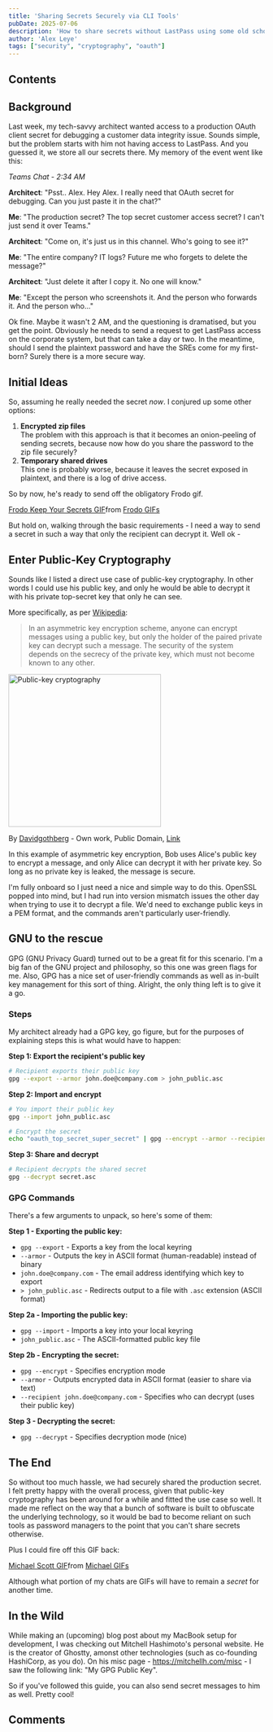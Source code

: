 ```yaml
---
title: 'Sharing Secrets Securely via CLI Tools'
pubDate: 2025-07-06
description: 'How to share secrets without LastPass using some old school cryptography.'
author: 'Alex Leye'
tags: ["security", "cryptography", "oauth"]
---
```

## Contents

## Background
Last week, my tech-savvy architect wanted access to a production OAuth client secret for debugging a customer data integrity issue. Sounds simple, but the problem starts with him not having access to LastPass. And you guessed it, we store all our secrets there. My memory of the event went like this:


_Teams Chat - 2:34 AM_

<div class="bg-gray-200 dark:bg-gray-800 p-4 rounded-lg m-4">

**Architect**: "Psst.. Alex. Hey Alex. I really need that OAuth secret for debugging. Can you just paste it in the chat?"

**Me**: "The production secret? The top secret customer access secret? I can't just send it over Teams."

**Architect**: "Come on, it's just us in this channel. Who's going to see it?"

**Me**: "The entire company? IT logs? Future me who forgets to delete the message?"

**Architect**: "Just delete it after I copy it. No one will know."

**Me**: "Except the person who screenshots it. And the person who forwards it. And the person who..."

</div>

Ok fine. Maybe it wasn't 2 AM, and the questioning is dramatised, but you get the point. Obviously he needs to send a request to get LastPass access on the corporate system, but that can take a day or two. In the meantime, should I send the plaintext password and have the SREs come for my first-born? Surely there is a more secure way.

## Initial Ideas

So, assuming he really needed the secret *now*. I conjured up some other options:

1. **Encrypted zip files**  
The problem with this approach is that it becomes an onion-peeling of sending secrets, because now how do you share the password to the zip file securely?
2. **Temporary shared drives**  
This one is probably worse, because it leaves the secret exposed in plaintext, and there is a log of drive access.

So by now, he's ready to send off the obligatory Frodo gif.

<div class="flex justify-center">
  <div class="tenor-gif-embed" data-postid="12907121" data-share-method="host" data-aspect-ratio="1.19205" data-width="300px"><a href="https://tenor.com/view/frodo-keep-your-secrets-alright-then-lotr-gif-12907121">Frodo Keep Your Secrets GIF</a>from <a href="https://tenor.com/search/frodo-gifs">Frodo GIFs</a></div>
</div>
<script type="text/javascript" async src="https://tenor.com/embed.js"></script>

But hold on, walking through the basic requirements - I need a way to send a secret in such a way that only the recipient can decrypt it. Well ok -

## Enter Public-Key Cryptography

Sounds like I listed a direct use case of public-key cryptography. In other words I could use his public key, and only he would be able to decrypt it with his private top-secret key that only he can see.

More specifically, as per [Wikipedia](https://en.wikipedia.org/wiki/Public-key_cryptography):

> In an asymmetric key encryption scheme, anyone can encrypt messages using a public key, but only the holder of the paired private key can decrypt such a message. The security of the system depends on the secrecy of the private key, which must not become known to any other.

<div class="flex justify-center">
  <img src="/public_key_encryption.svg" alt="Public-key cryptography" width="300" />
</div>
<div class="flex justify-center">
<p class="text-center text-sm text-gray-600 mt-2">
  By <a href="//commons.wikimedia.org/wiki/User:Davidgothberg" title="User:Davidgothberg">Davidgothberg</a> - <span class="int-own-work" lang="en">Own work</span>, Public Domain, <a href="https://commons.wikimedia.org/w/index.php?curid=1028460">Link</a>
</p>
</div>

In this example of asymmetric key encryption, Bob uses Alice's public key to encrypt a message, and only Alice can decrypt it with her private key. So long as no private key is leaked, the message is secure.

I'm fully onboard so I just need a nice and simple way to do this. OpenSSL popped into mind, but I had run into version mismatch issues the other day when trying to use it to decrypt a file. We'd need to exchange public keys in a PEM format, and the commands aren't particularly user-friendly.

## GNU to the rescue

GPG (GNU Privacy Guard) turned out to be a great fit for this scenario. I'm a big fan of the GNU project and philosophy, so this one was green flags for me. Also, GPG has a nice set of user-friendly commands as well as in-built key management for this sort of thing. Alright, the only thing left is to give it a go.

### Steps

My architect already had a GPG key, go figure, but for the purposes of explaining steps this is what would have to happen:

**Step 1: Export the recipient's public key**
```bash
# Recipient exports their public key
gpg --export --armor john.doe@company.com > john_public.asc
```

**Step 2: Import and encrypt**
```bash
# You import their public key
gpg --import john_public.asc

# Encrypt the secret
echo "oauth_top_secret_super_secret" | gpg --encrypt --armor --recipient john.doe@company.com > secret.asc
```

**Step 3: Share and decrypt**
```bash
# Recipient decrypts the shared secret
gpg --decrypt secret.asc
```

### GPG Commands

There's a few arguments to unpack, so here's some of them:

**Step 1 - Exporting the public key:**
- `gpg --export` - Exports a key from the local keyring
- `--armor` - Outputs the key in ASCII format (human-readable) instead of binary
- `john.doe@company.com` - The email address identifying which key to export
- `> john_public.asc` - Redirects output to a file with `.asc` extension (ASCII format)

**Step 2a - Importing the public key:**
- `gpg --import` - Imports a key into your local keyring
- `john_public.asc` - The ASCII-formatted public key file

**Step 2b - Encrypting the secret:**
- `gpg --encrypt` - Specifies encryption mode
- `--armor` - Outputs encrypted data in ASCII format (easier to share via text)
- `--recipient john.doe@company.com` - Specifies who can decrypt (uses their public key)

**Step 3 - Decrypting the secret:**
- `gpg --decrypt` - Specifies decryption mode (nice)

## The End

So without too much hassle, we had securely shared the production secret. I felt pretty happy with the overall process, given that public-key cryptography has been around for a while and fitted the use case so well. It made me reflect on the way that a bunch of software is built to obfuscate the underlying technology, so it would be bad to become reliant on such tools as password managers to the point that you can't share secrets otherwise.  

Plus I could fire off this GIF back:

<div class="flex justify-center">
<div class="tenor-gif-embed" data-postid="25339857" data-share-method="host" data-aspect-ratio="1" data-width="300px"><a href="https://tenor.com/view/michael-scott-secrets-tell-each-other-gif-25339857">Michael Scott GIF</a>from <a href="https://tenor.com/search/michael-gifs">Michael GIFs</a></div>
</div>

Although what portion of my chats are GIFs will have to remain a _secret_ for another time.

## In the Wild

While making an (upcoming) blog post about my MacBook setup for development, I was checking out Mitchell Hashimoto's personal website. He is the creator of Ghostty, amonst other technologies (such as co-founding HashiCorp, as you do). On his misc page - https://mitchellh.com/misc - I saw the following link: "My GPG Public Key".  

So if you've followed this guide, you can also send secret messages to him as well. Pretty cool!  

## Comments